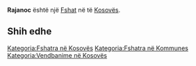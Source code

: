{{Fshat në Kosovës
 | Emri                = Rajanoc
| sqi_N_name = Rajanoc
| sqi_N_FULL_NAME_RO = Rajanoc
| sqi_N_FULL_NAME_ND_RO = Rajanoc
| sqi_N_SORT_NAME_RG = RAJANOC
| sqi_N_FULL_NAME_RG = Rajanoc
| sqi_N_FULL_NAME_ND_RG = Rajanoc
| sqi_V_name = Rajanovc
| sqi_V_FULL_NAME_RO = Rajanovc Rajnofci Rajnofc Rajanoci
| sqi_V_FULL_NAME_ND_RO = Rajanovc Rajnofci Rajnofc Rajanoci
| sqi_V_SORT_NAME_RG = RAJANOVC RAJNOFCI RAJNOFC RAJANOCI
| sqi_V_FULL_NAME_RG = Rajanovc Rajnofci Rajnofc Rajanoci
| sqi_V_FULL_NAME_ND_RG = Rajanovc Rajnofci Rajnofc Rajanoci
| srp_N_name = Rajanovce
| srp_N_FULL_NAME_RO = Rajanovce
| srp_N_FULL_NAME_ND_RO = Rajanovce
| srp_N_SORT_NAME_RG = RAJANOVCE
| srp_N_FULL_NAME_RG = Rajanovce
| srp_N_FULL_NAME_ND_RG = Rajanovce
| srp_NS_name = Рајановце
| srp_NS_FULL_NAME_RO = Рајановце
| srp_NS_FULL_NAME_ND_RO = Рајановце
| srp_NS_SORT_NAME_RG = РАЈАНОВЦЕ
| srp_NS_FULL_NAME_RG = Рајановце
| srp_NS_FULL_NAME_ND_RG = Рајановце
| std_V_name = Rajnoc
| std_V_FULL_NAME_RO = Rajnoc
| std_V_FULL_NAME_ND_RO = Rajnoc
| std_V_SORT_NAME_RG = RAJNOC
| std_V_FULL_NAME_RG = Rajnoc
| std_V_FULL_NAME_ND_RG = Rajnoc

 | Emri (Rasa dhanore) = 
 | Figura              = 
 | Shteti              = Kosovo
 | Komuna              = 
 | Kodi postar         = 
 | Sipërfaqja          = 

 | Popullsia           = 

 | Regj. i popullsisë  = 
 | Dend. e popullsisë  = 
 | Faqja zyrtare       = 
 <!--- Koordinatat ----> 
 | Gjerësia            = 42.535278
 | Gjatësia            = 21.540556
 | Lartësia            = 
}}
'''Rajanoc''' është një [[Fshat]] në [[]] të [[Kosovës]].

<!-- == Gjeografia == -->
<!-- == Historia == -->
<!-- == Demografia == -->
== Shih edhe ==
{{Komuna }}
{{Kosovo-Administrata-Cung}}

[[Kategoria:Fshatra në Kosovës]]
[[Kategoria:Fshatra në Kommunes ]]
[[Kategoria:Vendbanime në Kosovës]]